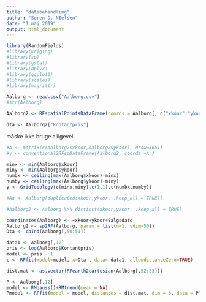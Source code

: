 ```yaml
---
title: "databehandling"
author: "Søren D. NIelsen"
date: "1 maj 2019"
output: html_document
---
```


```r
library(RandomFields)
#library(kriging)
#library(sp)
#library(gstat)
#library(dplyr)
#library(ggplot2)
#library(scales)
#library(magrittr)
```


```r
Aalborg <- read.csv("Aalborg.csv")
#str(Aalborg)
```


```r

Aalborg2 <- RFspatialPointsDataFrame(coords = Aalborg[, c("xkoor","ykoor")], data = Aalborg[, c("Kontantpris")], RFparams = list(vdim=1, n=1) )
```

```r
dta <- Aalborg2["Kontantpris"]
```



















måske ikke bruge alligevel
```r
#A <- matrix(c(Aalborg2$xkoor,Aalborg2$ykoor), nrow=5651)
#y <- conventional2RFspDataFrame(Aalborg2, coords =A )
```

```r
minx <- min(Aalborg$xkoor)
miny <- min(Aalborg$ykoor)
numbx <- ceiling(max(Aalborg$xkoor)-minx)
numby <- ceiling(max(Aalborg$ykoor)-miny)
y <- GridTopology(c(minx,miny),c(1,1),c(numbx,numby))
```

```r
#Aa <- Aalborg[duplicated(xkoor,ykoor, .keep_all = TRUE)]
```


```r
#Aalborg2 <- Aalborg %>% distinct(xkoor,ykoor, .keep_all = TRUE)
```


```r
coordinates(Aalborg) <- ~xkoor+ykoor+Salgsdato
Aalborg2 <- sp2RF(Aalborg, param = list(n=1, vdim=50))
Dta <- cbind(Aalborg[,50:51])
```


```r
data1 <- Aalborg[,12]
pris <- log(Aalborg$Kontantpris)
model <- pris ~ 1
c <- RFfit(model=model, x=Dta , data= data1, allowdistanceZero=TRUE)
```

```r
dist.mat <- as.vector(RFearth2cartesian(Aalborg[,52:53]))
```
```r
P <- Aalborg[,12]
model <- RMgauss()+RMtrend(mean = NA)
Pmodel <- RFfit(model = model, distances = dist.mat, dim = 3, data = P)
```




